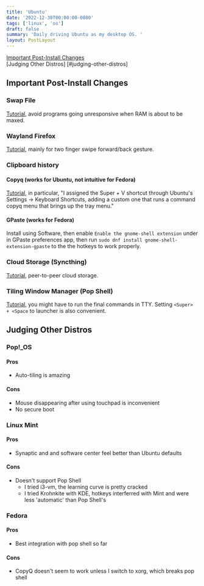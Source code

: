 ```yaml
---
title: 'Ubuntu'
date: '2022-12-30T00:00:00-0800'
tags: ['linux', 'os']
draft: false
summary: 'Daily driving Ubuntu as my desktop OS. '
layout: PostLayout
---
```


[Important Post-Install Changes](#important-post-install-changes)  
[Judging Other Distros]
[#judging-other-distros]

## Important Post-Install Changes <a name="important-post-install-changes" />

### Swap File

[Tutorial](https://askubuntu.com/questions/1274118/why-lubuntu-20-04-is-running-slow-when-i-use-opera-or-libreoffice), avoid programs going unresponsive when RAM is about to be maxed.

### Wayland Firefox

[Tutorial](https://www.reddit.com/r/firefox/comments/c8itj2/enabling_wayland_on_linux/), mainly for two finger swipe forward/back gesture.

### Clipboard history

#### Copyq (works for Ubuntu, not intuitive for Fedora)

[Tutorial](https://askubuntu.com/questions/1287410/is-there-a-default-clipboard-history-in-ubuntu-if-there-is-how-can-i-access-it), in particular, "I assigned the Super + V shortcut through Ubuntu's Settings -> Keyboard Shortcuts, adding a custom one that runs a command copyq menu that brings up the tray menu."

#### GPaste (works for Fedora)

Install using Software, then enable `Enable the gnome-shell extension` under in GPaste preferences app, then run `sudo dnf install gnome-shell-extension-gpaste` to the the hotkeys to work properly.

### Cloud Storage (Syncthing)

[Tutorial](https://www.linuxfordevices.com/tutorials/ubuntu/syncthing-install-and-setup), peer-to-peer cloud storage.

### Tiling Window Manager (Pop Shell)

[Tutorial](https://support.system76.com/articles/pop-shell/), you might have to run the final commands in TTY. Setting `<Super> + <Space` to launcher is also convenient.

## Judging Other Distros <a name="judging-other-distros" />

### Pop!\_OS

#### Pros

- Auto-tiling is amazing

#### Cons

- Mouse disappearing after using touchpad is inconvenient
- No secure boot

### Linux Mint

#### Pros

- Synaptic and and software center feel better than Ubuntu defaults

#### Cons

- Doesn't support Pop Shell
  - I tried i3-vm, the learning curve is pretty cracked
  - I tried Krohnkite with KDE, hotkeys interferred with Mint and were less 'automatic' than Pop Shell's

### Fedora

#### Pros

- Best integration with pop shell so far

#### Cons

- CopyQ doesn't seem to work unless I switch to xorg, which breaks pop shell
